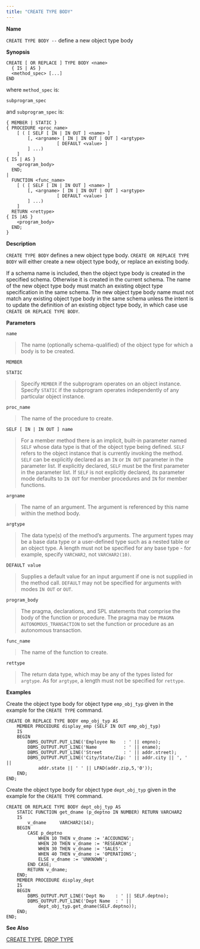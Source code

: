 ```yaml
---
title: "CREATE TYPE BODY"
---
```


<div id="create_type_body" class="registered_link"></div>

**Name**

`CREATE TYPE BODY --` define a new object type body

**Synopsis**

```text
CREATE [ OR REPLACE ] TYPE BODY <name>
  { IS | AS }
  <method_spec> [...]
END
```

where `method_spec` is:

```text
subprogram_spec
```

and `subprogram_spec` is:

```text
{ MEMBER | STATIC }
{ PROCEDURE <proc_name>
    [ ( [ SELF [ IN | IN OUT ] <name> ]
        [, <argname> [ IN | IN OUT | OUT ] <argtype>
                   [ DEFAULT <value> ]
        ] ...)
    ]
{ IS | AS }
    <program_body>
  END;
|
  FUNCTION <func_name>
    [ ( [ SELF [ IN | IN OUT ] <name> ]
        [, <argname> [ IN | IN OUT | OUT ] <argtype>
                   [ DEFAULT <value> ]
        ] ...)
    ]
  RETURN <rettype>
{ IS |AS }
    <program_body>
  END;
}
```

**Description**

`CREATE TYPE BODY` defines a new object type body. `CREATE OR REPLACE TYPE BODY` will either create a new object type body, or replace an existing body.

If a schema name is included, then the object type body is created in the specified schema. Otherwise it is created in the current schema. The name of the new object type body must match an existing object type specification in the same schema. The new object type body name must not match any existing object type body in the same schema unless the intent is to update the definition of an existing object type body, in which case use `CREATE OR REPLACE TYPE BODY`.

**Parameters**

`name`

> The name (optionally schema-qualified) of the object type for which a body is to be created.

`MEMBER`

`STATIC`

> Specify `MEMBER` if the subprogram operates on an object instance. Specify `STATIC` if the subprogram operates independently of any particular object instance.

`proc_name`

> The name of the procedure to create.

`SELF [ IN | IN OUT ] name`

> For a member method there is an implicit, built-in parameter named `SELF` whose data type is that of the object type being defined. `SELF` refers to the object instance that is currently invoking the method. `SELF` can be explicitly declared as an `IN` or `IN OUT` parameter in the parameter list. If explicitly declared, `SELF` must be the first parameter in the parameter list. If `SELF` is not explicitly declared, its parameter mode defaults to `IN OUT` for member procedures and `IN` for member functions.

`argname`

> The name of an argument. The argument is referenced by this name within the method body.

`argtype`

> The data type(s) of the method’s arguments. The argument types may be a base data type or a user-defined type such as a nested table or an object type. A length must not be specified for any base type - for example, specify `VARCHAR2`, not `VARCHAR2(10)`.

`DEFAULT value`

> Supplies a default value for an input argument if one is not supplied in the method call. `DEFAULT` may not be specified for arguments with modes `IN OUT` or `OUT`.

`program_body`

> The pragma, declarations, and SPL statements that comprise the body of the function or procedure. The pragma may be `PRAGMA AUTONOMOUS_TRANSACTION` to set the function or procedure as an autonomous transaction.

`func_name`

> The name of the function to create.

`rettype`

> The return data type, which may be any of the types listed for `argtype`. As for `argtype`, a length must not be specified for `rettype`.

**Examples**

Create the object type body for object type `emp_obj_typ` given in the example for the `CREATE TYPE` command.

```text
CREATE OR REPLACE TYPE BODY emp_obj_typ AS
    MEMBER PROCEDURE display_emp (SELF IN OUT emp_obj_typ)
    IS
    BEGIN
        DBMS_OUTPUT.PUT_LINE('Employee No   : ' || empno);
        DBMS_OUTPUT.PUT_LINE('Name          : ' || ename);
        DBMS_OUTPUT.PUT_LINE('Street        : ' || addr.street);
        DBMS_OUTPUT.PUT_LINE('City/State/Zip: ' || addr.city || ', ' ||
            addr.state || ' ' || LPAD(addr.zip,5,'0'));
    END;
END;
```

Create the object type body for object type `dept_obj_typ` given in the example for the `CREATE TYPE` command.

```text
CREATE OR REPLACE TYPE BODY dept_obj_typ AS
    STATIC FUNCTION get_dname (p_deptno IN NUMBER) RETURN VARCHAR2
    IS
        v_dname     VARCHAR2(14);
    BEGIN
        CASE p_deptno
            WHEN 10 THEN v_dname := 'ACCOUNING';
            WHEN 20 THEN v_dname := 'RESEARCH';
            WHEN 30 THEN v_dname := 'SALES';
            WHEN 40 THEN v_dname := 'OPERATIONS';
            ELSE v_dname := 'UNKNOWN';
        END CASE;
        RETURN v_dname;
    END;
    MEMBER PROCEDURE display_dept
    IS
    BEGIN
        DBMS_OUTPUT.PUT_LINE('Dept No    : ' || SELF.deptno);
        DBMS_OUTPUT.PUT_LINE('Dept Name  : ' ||
            dept_obj_typ.get_dname(SELF.deptno));
    END;
END;
```

**See Also**

[CREATE TYPE](#create_type), [DROP TYPE](#drop_type)
